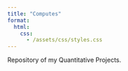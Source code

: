```yaml
---
title: "Computes"
format:
  html:
    css: 
      - /assets/css/styles.css
---
```


Repository of my Quantitative Projects.
